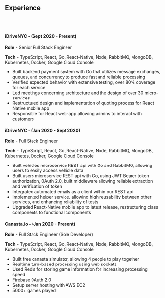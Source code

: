 ## Experience

<br />
<br />

#### iDriveNYC - (Sept 2020 - Present)

**Role** - Senior Full Stack Engineer

**Tech** - TypeScript, React, Go, React-Native, Node, RabbitMQ, MongoDB, Kubernetes, Docker, Google Cloud Console

-   Built backend payment system with Go that utilizes message exchanges, queues, and concurrency to produce fast and reliable processing
-   Verified expected behavior with extensive testing, over 80% coverage for each service
-   Led meetings concerning architecture and the design of over 30 micro-services
-   Restructured design and implementation of quoting process for React Native mobile app
-   Responsible for React web-app allowing admins to interact with customers

#### iDriveNYC - (Jan 2020 - Sept 2020)

**Role** - Full Stack Engineer

**Tech** - TypeScript, React, Go, React-Native, Node, RabbitMQ, MongoDB, Kubernetes, Docker, Google Cloud Console

-   Built vehicles microservice REST api with Go and RabbitMQ, allowing users to easily access vehicle data
-   Built users microservice REST api with Go, using JWT Bearer token authorization, 0Auth 2.0, built middleware allowing reliable extraction and verification of token
-   Integrated automated emails as a client within our REST api
-   Implemented helper service, allowing high reusability between other services, and enhancing reliability of tests
-   Upgraded React-Native mobile app to latest release, restructuring class components to functional components

#### Canasta.io - (Jan 2020 - Present)

**Role** - Full Stack Engineer (Sole Developer)

**Tech** - TypeScript, React, Go, React-Native, Node, RabbitMQ, MongoDB, Kubernetes, Docker, Google Cloud Console

-   Built free canasta simulator, allowing 4 people to play together
-   Realtime turn-based processing using web sockets
-   Used Redis for storing game information for increasing processing speed
-   Firebase 0Auth 2.0
-   Setup server hosting with AWS EC2
-   5000+ games played

<!-- ## About

Hi, I'm Eric Grossman. I am a passionate, and hardworking developer looking for a team of like-minded individuals. For the past few years, I have taught science at an outdoor school in Santa, Cruz California. My favorite part of the job was discovering new ways to deal with the challenge of an unpredictable setting. For this reason, I began searching for a career that would provide these kinds of challenges on a regular basis. My journey led me to begin exploring the world of coding, and before long I fell in love with the way it allowed me to solve complex problems by breaking them down into smaller parts. After graduating from Fullstack Academy my love of problem-solving is stronger than ever. Above all, I value creativity and working communities that foster collaboration and growth.

> An interesting tidbit...

I produce a bi-monthly podcast called Story Tadpole. It’s not your run of the mill cast, and that’s because it’s better :) Story Tadpole is a collection of offbeat tales, poems, and interviews written and narrated by yours truly. I tell all my friend(s) to listen, but only some of them do. I tell those who don’t listen that they’re missing out, but who am I to dictate what their ears should hear, and really, who are they to dictate what their ears should hear. Ears should be able to decide for themselves what they hear and what they don’t! Alas, such questions can only be answered through listening to Story Tadpole.

It feels amazing to be able to give life to some of my stranger thoughts. However, the real beauty of Story Tadpole has been its ability to spark unconventional conversations with my friends, family, and my community of listeners. If you have any ideas for a cool episode, tell me in the five-star review you’re going to leave on iTunes, Spotify, or your favorite podcast app...just kidding, you don’t have to leave a review, but there are some links at the bottom if you want to listen! -->
